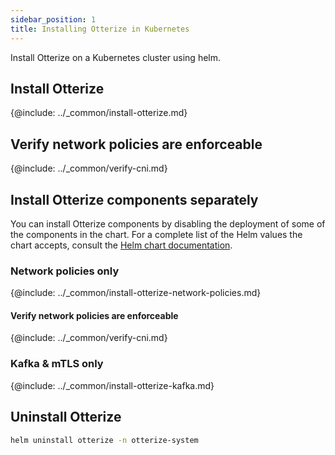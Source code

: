```yaml
---
sidebar_position: 1
title: Installing Otterize in Kubernetes
---
```


Install Otterize on a Kubernetes cluster using helm.
## Install Otterize
{@include: ../_common/install-otterize.md}

## Verify network policies are enforceable
{@include: ../_common/verify-cni.md}

## Install Otterize components separately
You can install Otterize components by disabling the deployment of some of the components in the chart.
For a complete list of the Helm values the chart accepts, consult the [Helm chart documentation](/components/otterize/helm-chart).

### Network policies only
{@include: ../_common/install-otterize-network-policies.md}

#### Verify network policies are enforceable
{@include: ../_common/verify-cni.md}

### Kafka & mTLS only
{@include: ../_common/install-otterize-kafka.md}


## Uninstall Otterize
```bash
helm uninstall otterize -n otterize-system
```